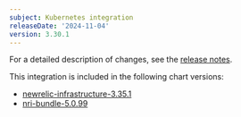 ```yaml
---
subject: Kubernetes integration
releaseDate: '2024-11-04'
version: 3.30.1
---
```


For a detailed description of changes, see the [release notes](https://github.com/newrelic/nri-kubernetes/releases/tag/v3.30.1).

This integration is included in the following chart versions:
* [newrelic-infrastructure-3.35.1](https://github.com/newrelic/nri-kubernetes/releases/tag/newrelic-infrastructure-3.35.1)
* [nri-bundle-5.0.99](https://github.com/newrelic/helm-charts/releases/tag/nri-bundle-5.0.99)
